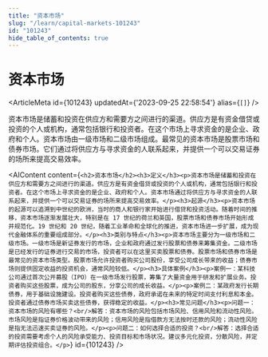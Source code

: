 ```yaml
---
title: "资本市场"
slug: "/learn/capital-markets-101243"
id: "101243"
hide_table_of_contents: true
---
```



# 资本市场

<ArticleMeta id={101243} updatedAt={'2023-09-25 22:58:54'} alias={`[]`} />
<div className='border-solid border-b border-t-0 my-4 border-[var(--ifm-color-gray-300)]' />

资本市场是储蓄和投资在供应方和需要方之间进行的渠道。供应方是有资金借贷或投资的个人或机构，通常包括银行和投资者。在这个市场上寻求资金的是企业、政府和个人。资本市场由一级市场和二级市场组成。最常见的资本市场是股票市场和债券市场。它们通过将供应方与寻求资金的人联系起来，并提供一个可以交易证券的场所来提高交易效率。

<AIContent content={`<h2>资本市场</h2><h3>定义</h3><p>资本市场是储蓄和投资在供应方和需要方之间进行的渠道。供应方是有资金借贷或投资的个人或机构，通常包括银行和投资者。在这个市场上寻求资金的是企业、政府和个人。资本市场通过将供应方与寻求资金的人联系起来，并提供一个可以交易证券的场所来提高交易效率。</p><h3>起源</h3><p>资本市场的起源可以追溯到中世纪的欧洲，当时的商人和银行家开始进行借贷和投资活动。随着时间的推移，资本市场逐渐发展壮大，特别是在 17 世纪的荷兰和英国，股票市场和债券市场开始形成并规范化。19 世纪和 20 世纪，随着工业革命和全球化的推进，资本市场进一步扩展，成为现代金融体系的重要组成部分。</p><h3>类别与特点</h3><p>资本市场主要分为一级市场和二级市场。一级市场是新证券发行的市场，企业和政府通过发行股票和债券来筹集资金。二级市场是已经发行的证券进行交易的市场，投资者可以在这里买卖股票和债券。股票市场和债券市场是最常见的资本市场类型。股票市场允许投资者购买公司股份，享受公司成长带来的收益；债券市场则提供固定收益的投资机会，通常风险较低。</p><h3>具体案例</h3><p>案例一：某科技公司通过首次公开募股（IPO）在一级市场发行股票，筹集了大量资金用于研发和扩展业务。投资者购买这些股票，成为公司的股东，分享公司的成长收益。</p><p>案例二：某政府发行长期债券，用于基础设施建设。投资者购买这些债券，政府承诺在未来的特定时间支付利息和本金。投资者通过债券市场买卖这些债券，获得稳定的收益。</p><h3>常见问题</h3><p>问题一：资本市场的风险有哪些？<br/>解答：资本市场的风险包括市场风险、信用风险和流动性风险。市场风险是指证券价格波动带来的风险；信用风险是指借款方无法按时还款的风险；流动性风险是指无法迅速买卖证券的风险。</p><p>问题二：如何选择合适的投资？<br/>解答：选择合适的投资需要考虑个人的风险承受能力、投资目标和市场状况。建议多元化投资，分散风险，并定期评估投资组合。</p>`} id={101243} />
